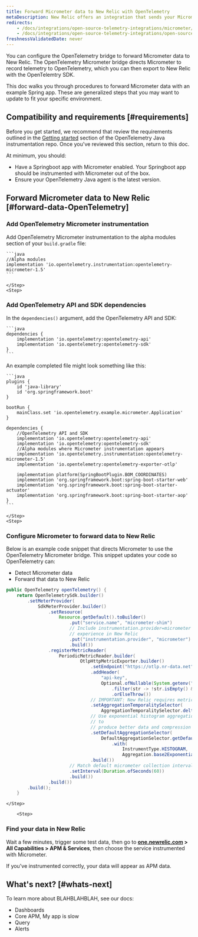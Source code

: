 ```yaml
---
title: Forward Micrometer data to New Relic with OpenTelemetry
metaDescription: New Relic offers an integration that sends your Micrometer telemetry data to your New Relic account.
redirects:
    - /docs/integrations/open-source-telemetry-integrations/micrometer/micrometer-metrics-registry
    - /docs/integrations/open-source-telemetry-integrations/open-source-telemetry-integration-list/new-relics-micrometer-integration
freshnessValidatedDate: never
---
```


You can configure the OpenTelemetry bridge to forward Micrometer data to New Relic. The OpenTelemetry Micrometer bridge directs Micrometer to record telemetry to OpenTelemetry, which you can then export to New Relic with the OpenTelemtry SDK. 

This doc walks you through procedures to forward Micrometer data with an example Spring app. These are generalized steps that you may want to update to fit your specific environment. 

## Compatibility and requirements [#requirements]

Before you get started, we recommend that review the requirements outlined in the [Getting started](https://github.com/open-telemetry/opentelemetry-java-instrumentation?tab=readme-ov-file#getting-started) section of the OpenTelemetry Java instrumentation repo. Once you've reviewed this section, return to this doc.

At minimum, you should:

* Have a Springboot app with Micrometer enabled. Your Springboot app should be instrumented with Micrometer out of the box.
* Ensure your OpenTelemetry Java agent is the latest version.

## Forward Micrometer data to New Relic [#forward-data-OpenTelemetry]

<Steps>
    <Step>

### Add OpenTelemetry Micrometer instrumentation

Add OpenTelemetry Micrometer instrumentation to the alpha modules section of your `build.gradle` file:

    ```java
    //Alpha modules
    implementation 'io.opentelemetry.instrumentation:opentelemetry-micrometer-1.5'
    ```

    </Step>
    <Step>

### Add OpenTelemetry API and SDK dependencies
        
In the `dependencies()` argument, add the OpenTelemetry API and SDK:

    ```java
    dependencies {
        implementation 'io.opentelemetry:opentelemetry-api'
        implementation 'io.opentelemetry:opentelemetry-sdk'
    }
    ```
    
An example completed file might look something like this:

    ```java
    plugins {
        id 'java-library'
        id 'org.springframework.boot'
    }

    bootRun {
        mainClass.set 'io.opentelemetry.example.micrometer.Application'
    }

    dependencies {
        //OpenTelemetry API and SDK
        implementation 'io.opentelemetry:opentelemetry-api'
        implementation 'io.opentelemetry:opentelemetry-sdk'
        //Alpha modules where Micrometer instrumentation appears
        implementation 'io.opentelemetry.instrumentation:opentelemetry-micrometer-1.5'
        implementation 'io.opentelemetry:opentelemetry-exporter-otlp'

        implementation platform(SpringBootPlugin.BOM_COORDINATES)
        implementation 'org.springframework.boot:spring-boot-starter-web'
        implementation 'org.springframework.boot:spring-boot-starter-actuator'
        implementation 'org.springframework.boot:spring-boot-starter-aop'
    }
    ```

    </Step>
    <Step>

### Configure Micrometer to forward data to New Relic

Below is an example code snippet that directs Micrometer to use the OpenTelemetry Micrometer bridge. This snippet updates your code so OpenTelemetry can:

* Detect Micrometer data
* Forward that data to New Relic

```java
public OpenTelemetry openTelemetry() {
    return OpenTelemetrySdk.builder()
        .setMeterProvider(
            SdkMeterProvider.builder()
                .setResource(
                    Resource.getDefault().toBuilder()
                        .put("service.name", "micrometer-shim")
                        // Include instrumentation.provider=micrometer to enable micrometer metrics
                        // experience in New Relic
                        .put("instrumentation.provider", "micrometer")
                        .build())
                .registerMetricReader(
                    PeriodicMetricReader.builder(
                            OtlpHttpMetricExporter.builder()
                                .setEndpoint("https://otlp.nr-data.net")
                                .addHeader(
                                    "api-key",
                                    Optional.ofNullable(System.getenv("NEW_RELIC_LICENSE_KEY"))
                                        .filter(str -> !str.isEmpty() && !str.isBlank())
                                        .orElseThrow())
                                // IMPORTANT: New Relic requires metrics to be delta temporality
                                .setAggregationTemporalitySelector(
                                    AggregationTemporalitySelector.deltaPreferred())
                                // Use exponential histogram aggregation for histogram instruments
                                // to
                                // produce better data and compression
                                .setDefaultAggregationSelector(
                                    DefaultAggregationSelector.getDefault()
                                        .with(
                                            InstrumentType.HISTOGRAM,
                                            Aggregation.base2ExponentialBucketHistogram()))
                                .build())
                        // Match default micrometer collection interval of 60 seconds
                        .setInterval(Duration.ofSeconds(60))
                        .build())
                .build())
        .build();
    }
```
    
        
    </Step>

        <Step>

### Find your data in New Relic 

Wait a few minutes, trigger some test data, then go to **[one.newrelic.com](https://one.newrelic.com) > All Capabilities > APM & Services**, then choose the service instrumented with Micrometer.

If you've instrumented correctly, your data will appear as APM data. 
    </Step>
    
</Steps>

## What's next? [#whats-next]

To learn more about BLAHBLAHBLAH, see our docs:

* Dashboards
* Core APM, My app is slow 
* Query
* Alerts